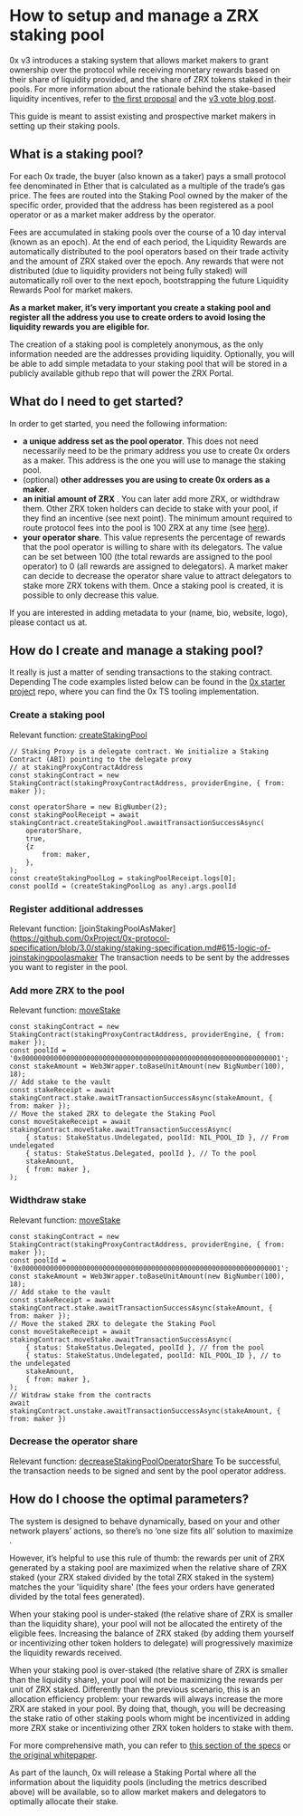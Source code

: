 # How to setup and manage a ZRX staking pool


0x v3 introduces a staking system that allows market makers to grant ownership over the protocol while receiving monetary rewards based on their share of liquidity provided, and the share of ZRX tokens staked in their pools.
For more information about the rationale behind the stake-based liquidity incentives, refer to [the first proposal](https://blog.0xproject.com/0x-roadmap-2019-part-4-proposal-for-stake-based-liquidity-incentive-52c16558df29) and the [v3 vote blog post](https://blog.0xproject.com/0x-the-community-owned-liquidity-api-26da5732447e).

This guide is meant to assist existing and prospective market makers in setting up their staking pools.

## What is a staking pool?

For each 0x trade, the buyer (also known as a taker) pays a small protocol fee denominated in Ether that is calculated as a multiple of the trade’s gas price. The fees are routed into the Staking Pool owned by the maker of the specific order, provided that the address has been registered as a pool operator or as a market maker address by the operator.

Fees are accumulated in staking pools over the course of a 10 day interval (known as an epoch). At the end of each period, the Liquidity Rewards are automatically distributed to the pool operators based on their trade activity and the amount of ZRX staked over the epoch. Any rewards that were not distributed (due to liquidity providers not being fully staked) will automatically roll over to the next epoch, bootstrapping the future Liquidity Rewards Pool for market makers.

**As a market maker, it’s very important you create a staking pool and register all the address you use to create orders to avoid losing the liquidity rewards you are eligible for.**

<!-- <Image src="https://s3.eu-west-2.amazonaws.com/0x-wiki-images/instant_screenshot.png" align="center" alt="0x Instant" width="350px" padding="20px" marginBottom="40px"/>-->

The creation of a staking pool is completely anonymous, as the only information needed are the addresses providing liquidity. Optionally, you will be able to add simple metadata to your staking pool that will be stored in a publicly available github repo that will power the ZRX Portal.


## What do I need to get started?

In order to get started, you need the following information: 

* **a unique address set as the pool operator**. This does not need necessarily need to be the primary address you use to create 0x orders as a maker. This address is the one you will use to manage the staking pool.
* (optional) **other addresses you are using to create 0x orders as a maker**.
* **an initial amount of ZRX** . You can later add more ZRX, or widthdraw them. Other ZRX token holders can decide to stake with your pool, if they find an incentive (see next point). The minimum amount required to route protocol fees into the pool is 100 ZRX at any time (see [here](https://github.com/0xProject/0x-protocol-specification/blob/3.0/staking/staking-specification.md#801-logic-of-payprotocolfee)). 
* **your operator share**. This value represents the percentage of rewards that the pool operator is willing to share with its delegators. The value can be set between 100 (the total rewards are assigned to the pool operator) to 0 (all rewards are assigned to delegators). A market maker can decide to decrease the operator share value to attract delegators to stake more ZRX tokens with them. Once a staking pool is created, it is possible to only decrease this value.

If you are interested in adding metadata to your (name, bio, website, logo), please contact us at.

## How do I create and manage a staking pool?

It really is just a matter of sending transactions to the staking contract. Depending 
The code examples listed below can be found in the [0x starter project](https://github.com/0xProject/0x-starter-project/tree/3.0) repo, where you can find the 0x TS tooling implementation.


### Create a staking pool

Relevant function: [createStakingPool](https://github.com/0xProject/0x-protocol-specification/blob/3.0/staking/staking-specification.md#611-logic-of-createstakingpool)
```
// Staking Proxy is a delegate contract. We initialize a Staking Contract (ABI) pointing to the delegate proxy
// at stakingProxyContractAddress
const stakingContract = new StakingContract(stakingProxyContractAddress, providerEngine, { from: maker });

const operatorShare = new BigNumber(2);
const stakingPoolReceipt = await stakingContract.createStakingPool.awaitTransactionSuccessAsync(
    operatorShare,
    true,
    {z
        from: maker,
    },
);
const createStakingPoolLog = stakingPoolReceipt.logs[0];
const poolId = (createStakingPoolLog as any).args.poolId
```

### Register additional addresses

Relevant function: [joinStakingPoolAsMaker](https://github.com/0xProject/0x-protocol-specification/blob/3.0/staking/staking-specification.md#615-logic-of-joinstakingpoolasmaker
The transaction needs to be sent by the addresses you want to register in the pool.

### Add more ZRX to the pool

Relevant function: [moveStake](https://github.com/0xProject/0x-protocol-specification/blob/3.0/staking/staking-specification.md#521-logic-of-movestake)
```
const stakingContract = new StakingContract(stakingProxyContractAddress, providerEngine, { from: maker });
const poolId = '0x0000000000000000000000000000000000000000000000000000000000000001';
const stakeAmount = Web3Wrapper.toBaseUnitAmount(new BigNumber(100), 18);
// Add stake to the vault
const stakeReceipt = await stakingContract.stake.awaitTransactionSuccessAsync(stakeAmount, { from: maker });
// Move the staked ZRX to delegate the Staking Pool
const moveStakeReceipt = await stakingContract.moveStake.awaitTransactionSuccessAsync(
    { status: StakeStatus.Undelegated, poolId: NIL_POOL_ID }, // From undelegated
    { status: StakeStatus.Delegated, poolId }, // To the pool
    stakeAmount,
    { from: maker },
);
```

### Widthdraw stake

Relevant function: [moveStake](https://github.com/0xProject/0x-protocol-specification/blob/3.0/staking/staking-specification.md#521-logic-of-movestake)
```
const stakingContract = new StakingContract(stakingProxyContractAddress, providerEngine, { from: maker });
const poolId = '0x0000000000000000000000000000000000000000000000000000000000000001';
const stakeAmount = Web3Wrapper.toBaseUnitAmount(new BigNumber(100), 18);
// Add stake to the vault
const stakeReceipt = await stakingContract.stake.awaitTransactionSuccessAsync(stakeAmount, { from: maker });
// Move the staked ZRX to delegate the Staking Pool
const moveStakeReceipt = await stakingContract.moveStake.awaitTransactionSuccessAsync(
    { status: StakeStatus.Delegated, poolId }, // from the pool
    { status: StakeStatus.Undelegated, poolId: NIL_POOL_ID }, // to the undelegated
    stakeAmount,
    { from: maker },
);
// Witdraw stake from the contracts
await stakingContract.unstake.awaitTransactionSuccessAsync(stakeAmount, { from: maker })
```

### Decrease the operator share

Relevant function: [decreaseStakingPoolOperatorShare](https://github.com/0xProject/0x-protocol-specification/blob/3.0/staking/staking-specification.md#613-logic-of-decreasestakingpooloperatorshare)
To be successful, the transaction needs to be signed and sent by the pool operator address. 


## How do I choose the optimal parameters?

The system is designed to behave dynamically, based on your and other network players’ actions, so there’s no ‘one size fits all’ solution to maximize .

However, it’s helpful to use this rule of thumb: the rewards per unit of ZRX generated by a staking pool are maximized when the relative share of ZRX staked (your ZRX staked divided by the total ZRX staked in the system) matches the your 'liquidity share' (the fees your orders have generated divided by the total fees generated).

When your staking pool is under-staked (the relative share of ZRX is smaller than the liquidity share), your pool will not be allocated the entirety of the eligible fees. Increasing the balance of ZRX staked (by adding them yourself or incentivizing other token holders to delegate) will progressively maximize the liquidity rewards received.

When your staking pool is over-staked (the relative share of ZRX is smaller than the liquidity share), your pool will not be maximizing the rewards per unit of ZRX staked. Differently than the previous scenario, this is an allocation efficiency problem: your rewards will always increase the more ZRX are staked in your pool. By doing that, though, you will be decreasing the stake ratio of other staking pools whom might be incentivized in adding more ZRX stake or incentivizing other ZRX token holders to stake with them.

 For more comprehensive math, you can refer to [this section of the specs](https://github.com/0xProject/0x-protocol-specification/blob/3.0/staking/staking-specification.md#62-paying-liquidity-rewards-finalization) or [the original whitepaper](https://github.com/0xProject/0x-protocol-specification/blob/3.0/v3/protocol-fees.pdf).

As part of the launch, 0x will release a Staking Portal where all the information about the liquidity pools (including the metrics described above) will be available, so to allow market makers and delegators to optimally allocate their stake.


<!--
<CodeTabs tabs={['Typescript', 'Python']}>
```
// Staking Proxy is a delegate contract. We initialize a Staking Contract (ABI) pointing to the delegate proxy
// at stakingProxyContractAddress
const stakingContract = new StakingContract(stakingProxyContractAddress, providerEngine, { from: maker });

const operatorShare = new BigNumber(2);
const stakingPoolReceipt = await stakingContract.createStakingPool.awaitTransactionSuccessAsync(
    operatorShare,
    true,
    {z
        from: maker,
    },
);
const createStakingPoolLog = stakingPoolReceipt.logs[0];
const poolId = (createStakingPoolLog as any).args.poolId
```

```
import { TruffleArtifactAdapter } from '@0x/sol-coverage';
const projectRoot = '.';
const solcVersion = '0.5.0';
const artifactAdapter = new TruffleArtifactAdapter(projectRoot, solcVersion);
```
</CodeTabs>
-->